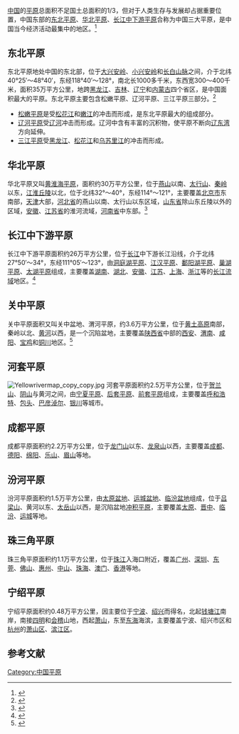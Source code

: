 [[中国|中国]]的[[平原|平原]]总面积不足国土总面积的1/3，但对于人类生存与发展却占据重要位置，中国东部的[[东北平原|东北平原]]、[[华北平原|华北平原]]、[[长江中下游平原|长江中下游平原]]合称为中国三大平原，是中国当今经济活动最集中的地区。<ref>{{cite web |title=中国的平原 |url=http://www.igsnrr.cas.cn/cbkx/kpyd/zgdl/cndm/202009/t20200910_5692362.html |website=中国科学院 |accessdate=2021-03-18 |date=2007-04-24}}</ref>
==东北平原==
{{main|东北平原}}
东北平原地处中国的东北部，位于[[大兴安岭|大兴安岭]]、[[小兴安岭|小兴安岭]]和[[长白山脉|长白山脉]]之间，介于北纬40°25′～48°40′，东经118°40′～128°，南北长1000多千米，东西宽300～400千米，面积35万平方公里，地跨[[黑龙江省|黑龙江]]、[[吉林|吉林]]、[[辽宁|辽宁]]和[[内蒙古|内蒙古]]四个省区，是中国面积最大的平原。东北平原主要包含松嫩平原、辽河平原、三江平原三部分。<ref>{{cite web |title=我国最大的平原——东北平原 |url=http://www.xinhuanet.com/science/2019-08/17/c_138314183.htm |website=新华网 |date=2019-08-17 |access-date=2021-03-18 |archive-date=2020-05-11 |archive-url=https://web.archive.org/web/20200511205901/http://www.xinhuanet.com/science/2019-08/17/c_138314183.htm |dead-url=no }}</ref>
*[[松嫩平原|松嫩平原]]是受[[松花江|松花江]]和[[嫩江|嫩江]]的冲击而形成，是东北平原最大的组成部分。
*[[辽河平原|辽河平原]]受[[辽河|辽河]]冲击而形成。辽河中含有丰富的沉积物，使平原不断向[[辽东湾|辽东湾]]方向延伸。
*[[三江平原|三江平原]]受[[黑龙江|黑龙江]]、[[松花江|松花江]]和[[乌苏里江|乌苏里江]]的冲击而形成。
==华北平原==
{{main|华北平原}}
华北平原又叫[[黄淮海平原|黄淮海平原]]，面积约30万平方公里，位于[[燕山|燕山]]以南、[[太行山|太行山]]、[[秦岭|秦岭]]以东，[[江淮丘陵|江淮丘陵]]以北，位于北纬32°～40°，东经114°～121°，主要覆盖[[北京市|北京市]]东南部，[[天津|天津]]大部，[[河北省|河北省]]的燕山以南、太行山以东区域，[[山东省|山东省]]除山东丘陵以外的区域，[[安徽|安徽]]、[[江苏省|江苏省]]的淮河流域，[[河南省|河南省]]中东部。<ref>{{cite web |title=地图看中国十大平原：东北平原相当于20个北京 |url=https://www.163.com/dy/article/F5B8HR570521SI8E.html |website=网易 |publisher=大地理馆 |date=2020-02-14}}</ref>
==长江中下游平原==
{{main|长江中下游平原}}
长江中下游平原面积约26万平方公里，位于[[长江|长江]]中下游长江沿线，介于北纬27°50′～34°，东经111°05′～123°，由[[洞庭湖平原|洞庭湖平原]]、[[江汉平原|江汉平原]]、[[鄱阳湖平原|鄱阳湖平原]]、[[巢湖平原|巢湖平原]]、[[太湖平原|太湖平原]]组成，主要覆盖[[湖南|湖南]]、[[湖北|湖北]]、[[安徽|安徽]]、[[江苏|江苏]]、[[上海|上海]]、[[浙江|浙江]]等的[[长江流域|长江流域]]地区。<ref name="國家地理">{{cite book|title=《中國國家地理精華》|year=2007年|location=吉林出版集團有限公司|isbn=9787807206309|pages=p.16}}</ref>
==关中平原==
{{main|关中平原}}
关中平原面积又叫关中盆地、渭河平原，约3.6万平方公里，位于[[黄土高原|黄土高原]]南部，秦岭以北、[[黄河|黄河]]以西，是一个沉陷盆地，主要覆盖[[陕西省|陕西省]]中部的[[西安|西安]]、[[渭南|渭南]]、[[咸阳|咸阳]]、[[宝鸡|宝鸡]]和[[铜川|铜川]]地区。<ref>{{cite web |title=地形地貌 |url=https://web.archive.org/web/20170104220902/http://www.sn.xinhua.org/2006-04/14/content_6747779.htm |website=陕西公众信息网 |date=2006-04-14}}</ref>
==河套平原==
[[File:Yellowrivermap_copy_copy.jpg|right]]
{{main|河套平原}}
河套平原面积约2.5万平方公里，位于[[贺兰山|贺兰山]]、[[阴山|阴山]]与黄河之间，由[[宁夏平原|宁夏平原]]、[[后套平原|后套平原]]、[[前套平原|前套平原]]组成，主要覆盖[[呼和浩特|呼和浩特]]、[[包头|包头]]、[[巴彦淖尔|巴彦淖尔]]、[[银川|银川]]等城市。
==成都平原==
{{main|成都平原}}
成都平原面积约2.2万平方公里，位于[[龙门山|龙门山]]以东、[[龙泉山|龙泉山]]以西，主要覆盖[[成都|成都]]、[[德阳|德阳]]、[[绵阳|绵阳]]、[[乐山|乐山]]、[[眉山|眉山]]等地。
==汾河平原==
{{main|汾河谷地}}
汾河平原面积约1.5万平方公里，由[[太原盆地|太原盆地]]、[[运城盆地|运城盆地]]、[[临汾盆地|临汾盆地]]组成，位于[[吕梁山|吕梁山]]、黄河以东、[[太岳山|太岳山]]以西，是沉陷盆地[[冲积平原|冲积平原]]，主要覆盖[[太原|太原]]、[[晋中|晋中]]、[[临汾|临汾]]、[[运城|运城]]等地。
==珠三角平原==
{{main|珠江三角洲}}
珠三角平原面积约1.1万平方公里，位于[[珠江|珠江]]入海口附近，覆盖[[广州|广州]]、[[深圳|深圳]]、[[东莞|东莞]]、[[佛山|佛山]]、[[惠州|惠州]]、[[中山市|中山]]、[[珠海|珠海]]、[[澳门|澳门]]、[[香港|香港]]等地。
==宁绍平原==
{{main|宁绍平原}}
宁绍平原面积约0.48万平方公里，因主要位于[[宁波|宁波]]、[[绍兴|绍兴]]而得名，北起[[钱塘江|钱塘江]]南岸，南接[[四明|四明]]和[[会稽|会稽]]山地，西起[[萧山|萧山]]，东至[[东海|东海]]海滨，主要覆盖宁波、绍兴市区和[[杭州|杭州]]的[[萧山区|萧山区]]、[[滨江区|滨江区]]。
==参考文献==
{{reflist|2}}
{{中国平原}}
{{china topics}}
[[Category:中国平原|Category:中国平原]]